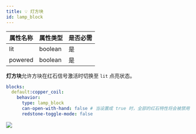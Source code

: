 ```yaml
---
title: 💡 灯方块
id: lamp_block
---
```


| 属性名称    | 属性类型    | 是否必需 |
|---------|---------|------|
| lit     | boolean | 是    |
| powered | boolean | 是    |

**灯方块**允许方块在红石信号激活时切换至 `lit` 点亮状态。

```yaml
blocks:
  default:copper_coil:
    behavior:
      type: lamp_block
      can-open-with-hand: false # 当设置成 true 时，全部的红石特性将会被禁用
      redstone-toggle-mode: false
```

![](/img/lamp_block.png)
